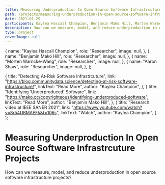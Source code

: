```yaml
---
title: Measuring Underproduction In Open Source Software Infrastrcuture Projects
path: /projects/measuring-underproduction-in-open-source-software-infrastructure
date: 2021-01-29
participants: Kaylea Hascall Champion, Benjamin Mako Hill, Morten Warncke-Wang, Aaron Shaw
description: How can we measure, model, and reduce underproduction in open source software infrastructure projects?
type: project
coverImage: null
---
```


  {
    name: "Kaylea Hascall Champion",
    role: "Researcher",
    image: null,
  },
  {
    name: "Benjamin Mako Hill",
    role: "Researcher",
    image: null,
  },
  {
    name: "Morten Warncke-Wang",
    role: "Researcher",
    image: null,
  },
  {
    name: "Aaron Shaw",
    role: "Researcher",
    image: null,
  },
];

  {
    title: "Detecting At-Risk Software Infrastrcuture",
    link: "https://blog.communitydata.science/detecting-at-risk-software-infrastructure/",
    linkText: "Read More",
    author: "Kaylea Champion",
  },
  {
    title: "Identifying 'Underproduced' Software",
    link: "https://mako.cc/copyrighteous/identifying-underproduced-software",
    linkText: "Read More",
    author: "Benjamin Mako Hill",
  },
  {
    title: "Research video at IEEE SANER 2021",
    link: "https://www.youtube.com/watch?v=8r54UBMAEFk&t=106s",
    linkText: "Watch",
    author: "Kaylea Champion",
  },
];

# Measuring Underproduction In Open Source Software Infrastrcuture Projects

How can we measure, model, and reduce underproduction in open source software infrastructure projects?

